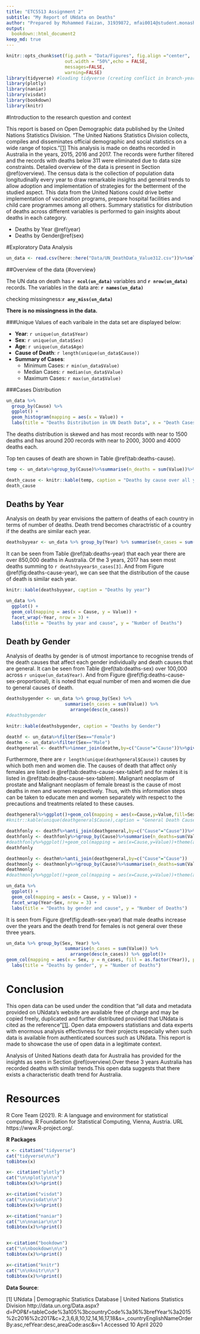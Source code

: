 ```yaml
---
title: "ETC5513 Assignment 2"
subtitle: "My Report of UNdata on Deaths"
author: "Prepared by Mohammed Faizan, 31939872, mfai0014@student.monash.edu"
output: 
  bookdown::html_document2
keep_md: true
---
```


```r
knitr::opts_chunk$set(fig.path = "Data/Figures", fig.align ="center",
                      out.width = "50%",echo = FALSE, 
                      messages=FALSE, 
                      warning=FALSE)
library(tidyverse) #loading tidyverse (creating conflict in branch-year)
library(plotly)
library(naniar)
library(visdat)
library(bookdown)
library(knitr)

```

#Introduction to the research question and context

This report is based on Open Demographic data published by the United Nations Statistics Division. "The United Nations Statistics Division collects, compiles and disseminates official demographic and social statistics on a wide range of topics."[[1]](http://data.un.org/Data.aspx?d=POP&f=tableCode%3a105%3bcountryCode%3a36%3brefYear%3a2015%2c2016%2c2017&c=2,3,6,8,10,12,14,16,17,18&s=_countryEnglishNameOrderBy:asc,refYear:desc,areaCode:asc&v=1
) This analysis is made on deaths recorded in Australia in the years, 2015, 2016 and 2017. The records were further filtered and the records with deaths below 311 were eliminated due to data size constraints. Detailed overview of the data is present in Section \@ref(overview). The census data is the collection of population data longitudinally every year to draw remarkable insights and general trends to allow adoption and implementation of strategies for the  betterment of the studied aspect. This data from the United Nations could drive better implementation of vaccination programs, prepare hospital facilities and child care programmes among all others. Summary statistics for distribution of deaths across different variables is performed to gain insights about deaths in each category.

- Deaths by Year \@ref(year)
- Deaths by Gender\@ref(sex)



#Exploratory Data Analysis

```r
un_data <- read.csv(here::here("Data/UN_DeathData_Value312.csv"))%>%select(-X)
```

##Overview of the data {#overview}

The UN data on death has **`r ncol(un_data)`** variables and **`r nrow(un_data)`** records. 
The variables in the data are: **`r names(un_data)`**

checking missingness:**`r any_miss(un_data)`**

**There is no missingness in the data.**

###Unique Values of each varibale in the data set are displayed below:

- **Year**: `r unique(un_data$Year)`
- **Sex**:  `r unique(un_data$Sex)`
- **Age**:  `r unique(un_data$Age)`
- **Cause of Death**:   `r length(unique(un_data$Cause))`
- **Summary of Cases**: 
    - Minimum Cases: `r min(un_data$Value)`
    - Median Cases:  `r median(un_data$Value)`
    - Maximum Cases: `r max(un_data$Value)`
    
###Cases Distribution
```r
un_data %>% 
  group_by(Cause) %>% 
  ggplot() +
  geom_histogram(mapping = aes(x = Value)) +
  labs(title = "Deaths Distribution in UN Death Data", x = "Death Cases", y = "Count")+coord_cartesian(xlim=c(0,5000))

```

The deaths distribution is skewed and has most records with near to 1500 deaths and has around 200 records with near to 2000, 3000 and 4000 deaths each.

Top ten causes of death are shown in Table \@ref(tab:deaths-cause).

```r
temp <- un_data%>%group_by(Cause)%>%summarise(n_deaths = sum(Value))%>%arrange(desc(n_deaths))%>%head(11)

death_cause <- knitr::kable(temp, caption = "Deaths by cause over all years, ages, sex")
death_cause

```


## Deaths by Year {#year}

Analysis on death by year envisions the pattern of deaths of each country in terms of number of deaths. Death trend becomes charactristic of a country if the deaths are similar each year.  

```r
deathsbyyear <- un_data %>% group_by(Year) %>% summarise(n_cases = sum(Value))
```

It can be seen from Table \@ref(tab:deaths-year) that each year there are over 850,000 deaths in Australia. Of the 3 years, 2017 has seen most deaths summing to `r deathsbyyear$n_cases[3]`. And from Figure \@ref(fig:deaths-cause-year), we can see that the distribution of the cause of death is similar each year.

```r
knitr::kable(deathsbyyear, caption = "Deaths by year")
```


```r
un_data %>%
  ggplot() +
  geom_col(mapping = aes(x = Cause, y = Value)) +
  facet_wrap(~Year, nrow = 3) +
  labs(title = "Deaths by year and cause", y = "Number of Deaths")
```


## Death by Gender {#sex}

Analysis of deaths by gender is of utmost importance to recognise trends of the death causes that affect each gender individually and death causes that are general. It can be seen from Table \@ref(tab:deaths-sex) over 100,000 across `r unique(un_data$Year)`. And from Figure \@ref(fig:deaths-cause-sex-proportional), it is noted that equal number of men and women die due to general causes of death.
```r
deathsbygender <- un_data %>% group_by(Sex) %>% 
                      summarise(n_cases = sum(Value)) %>%
                        arrange(desc(n_cases))
#deathsbygender
```



```r
knitr::kable(deathsbygender, caption = "Deaths by Gender")
```
```r
deathf <- un_data%>%filter(Sex=="Female")
deathm <- un_data%>%filter(Sex=="Male")
deathgeneral <- deathf%>%inner_join(deathm,by=c("Cause"="Cause"))%>%pivot_longer(cols = c(Sex.x,Sex.y),names_to="Gender",values_to="Sex")%>%pivot_longer(cols = c(Value.x,Value.y),names_to="df",values_to="Value")%>%select(-c("Gender","df"))
```
Furthermore, there are `r length(unique(deathgeneral$Cause))` causes by which both men and women die. The causes of death that affect only females are listed in \@ref(tab:deaths-cause-sex-tablef) and for males it is listed in \@ref(tab:deaths-cause-sex-tablem). Malignant neoplasm of prostate and Malignant neoplasm of female breast is the cause of most deaths in men and women respectively. Thus, with this information steps can be taken to educate men and women separately with respect to the precautions and treatments related to these causes.

```r

deathgeneral%>%ggplot()+geom_col(mapping = aes(x=Cause,y=Value,fill=Sex),position="fill")+labs(title="Proportional Distribution of Deaths by Gender and Cause")
#knitr::kable(unique(deathgeneral$Cause),caption = "General Death Causes")
```
```r
deathfonly <- deathf%>%anti_join(deathgeneral,by=c("Cause"="Cause"))%>%filter(Cause!="")
deathfonly <- deathfonly%>%group_by(Cause)%>%summarise(n_deaths=sum(Value))%>%kable(caption="Female Only deaths")
#deathfonly%>%ggplot()+geom_col(mapping = aes(x=Cause,y=Value))+theme(axis.text.x = element_text(angle = 45))
deathfonly
```
```r
deathmonly <- deathm%>%anti_join(deathgeneral,by=c("Cause"="Cause"))
deathmonly <- deathmonly%>%group_by(Cause)%>%summarise(n_deaths=sum(Value))%>%kable(caption="Male Only Deaths")
deathmonly
#deathmonly%>%ggplot()+geom_col(mapping = aes(x=Cause,y=Value))+theme(axis.text.x = element_text(angle = 45))

un_data %>%
  ggplot() +
  geom_col(mapping = aes(x = Cause, y = Value)) +
  facet_wrap(Year~Sex, nrow = 3) +
  labs(title = "Deaths by gender and cause", y = "Number of Deaths")
```


It is seen from Figure \@ref(fig:death-sex-year) that male deaths increase over the years and the death trend for females is not general over these three years.


```r
un_data %>% group_by(Sex, Year) %>% 
                      summarise(n_cases = sum(Value)) %>%
                        arrange(desc(n_cases)) %>% ggplot()+
geom_col(mapping = aes(x = Sex, y = n_cases, fill = as.factor(Year)), position = "dodge")  +
  labs(title = "Deaths by gender", y = "Number of Deaths")
```



# Conclusion


This open data can be used under the condition that "all data and metadata provided on UNdata’s website are available free of charge and may be copied freely, duplicated and further distributed provided that UNdata is cited as the reference"[[1]](http://data.un.org/Data.aspx?d=POP&f=tableCode%3a105%3bcountryCode%3a36%3brefYear%3a2015%2c2016%2c2017&c=2,3,6,8,10,12,14,16,17,18&s=_countryEnglishNameOrderBy:asc,refYear:desc,areaCode:asc&v=1
). Open data empowers statistians and data experts with enormous analysis effectivness for their projects especially when such data is available from authenticated sources such as UNdata. This report is made to showcase the use of open data in a legitimate context.

Analysis of United Nations death data for Australia has provided for the insights as seen in Section \@ref(overview).Over these 3 years Australia has recorded deaths with similar trends.This open data suggests that there exists a characteristic death trend for Australia.  


# Resources


R Core Team (2021). R: A language and environment for
statistical computing. R Foundation for Statistical
Computing, Vienna, Austria. URL
https://www.R-project.org/.

**R Packages**

```r
x <- citation("tidyverse")
cat("tidyverse\n\n")
toBibtex(x)

x<- citation("plotly")
cat("\n\nplotly\n\n")
toBibtex(x)%>%print()

x<-citation("visdat")
cat("\n\nvisdat\n\n")
toBibtex(x)%>%print()

x<-citation("naniar")
cat("\n\nnaniar\n\n")
toBibtex(x)%>%print()


x<-citation("bookdown")
cat("\n\nbookdown\n\n")
toBibtex(x)%>%print()

x<-citation("knitr")
cat("\n\nknitr\n\n")
toBibtex(x)%>%print()
```

**Data Source**:

[1] UNdata |  Demographic Statistics Database | United Nations Statistics Division
http://data.un.org/Data.aspx?d=POP&f=tableCode%3a105%3bcountryCode%3a36%3brefYear%3a2015%2c2016%2c2017&c=2,3,6,8,10,12,14,16,17,18&s=_countryEnglishNameOrderBy:asc,refYear:desc,areaCode:asc&v=1
Accessed 10 April 2020



